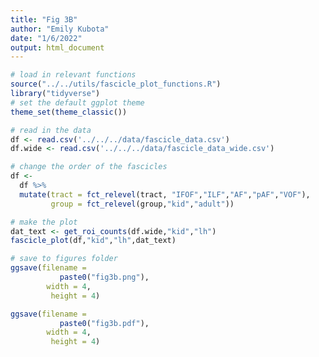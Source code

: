 ```yaml
---
title: "Fig 3B"
author: "Emily Kubota"
date: "1/6/2022"
output: html_document
---
```


```r
# load in relevant functions 
source("../../utils/fascicle_plot_functions.R")
library("tidyverse")
# set the default ggplot theme 
theme_set(theme_classic())
```

```r
# read in the data 
df <- read.csv('../../../data/fascicle_data.csv')
df.wide <- read.csv('../../../data/fascicle_data_wide.csv')
```

```r
# change the order of the fascicles 
df <- 
  df %>% 
  mutate(tract = fct_relevel(tract, "IFOF","ILF","AF","pAF","VOF"),
         group = fct_relevel(group,"kid","adult"))
```

```r
# make the plot 
dat_text <- get_roi_counts(df.wide,"kid","lh")
fascicle_plot(df,"kid","lh",dat_text)

# save to figures folder
ggsave(filename = 
           paste0("fig3b.png"),
        width = 4,
         height = 4)

ggsave(filename = 
           paste0("fig3b.pdf"),
        width = 4,
         height = 4)
```